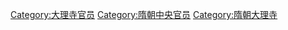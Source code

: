 [[Category:大理寺官员|Category:大理寺官员]]
[[Category:隋朝中央官员|Category:隋朝中央官员]]
[[Category:隋朝大理寺|Category:隋朝大理寺]]